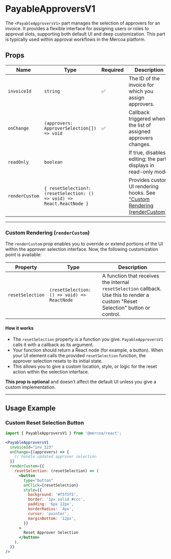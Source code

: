 # PayableApproversV1

The `<PayableApproversV1>` part manages the selection of approvers for an invoice. It provides a flexible interface for assigning users or roles to approval slots, supporting both default UI and deep customization. This part is typically used within approval workflows in the Mercoa platform.

## Props

| Name         | Type                                                                                   | Required | Description                                                                                                 |
| ------------ | -------------------------------------------------------------------------------------- | -------- | ----------------------------------------------------------------------------------------------------------- |
| `invoiceId`  | `string`                                                                              | ✅       | The ID of the invoice for which you assign approvers.                                               |
| `onChange`   | `(approvers: ApproverSelection[]) => void`                                             | ✅       | Callback triggered when the list of assigned approvers changes.                                             |
| `readOnly`   | `boolean`                                                                             |          | If true, disables editing; the part displays in read-only mode.                                             |
| `renderCustom` | `{ resetSelection?: (resetSelection: () => void) => React.ReactNode }`               |          | Provides custom UI rendering hooks. See ["Custom Rendering (renderCustom)"](#custom-rendering-renderCustom) |

---

<a id="custom-rendering-rendercustom"></a>
### Custom Rendering (`renderCustom`)

The `renderCustom` prop enables you to override or extend portions of the UI within the approver selection interface. Now, the following customization point is available:

| Property          | Type                                        | Description                                                                                                                                |
| ----------------- | ------------------------------------------- | ------------------------------------------------------------------------------------------------------------------------------------------ |
| `resetSelection`  | `(resetSelection: () => void) => ReactNode` | A function that receives the internal `resetSelection` callback. Use this to render a custom "Reset Selection" button or control.           |

#### How it works

- The `resetSelection` property is a function you give. `PayableApproversV1` calls it with a callback as its argument.
- Your function should return a React node (for example, a button). When your UI element calls the provided `resetSelection` function, the approver selection resets to its initial state.
- This allows you to give a custom location, style, or logic for the reset action within the selection interface.

**This prop is optional** and doesn't affect the default UI unless you give a custom implementation.

---

## Usage Example

### Custom Reset Selection Button

```jsx
import { PayableApproversV1 } from '@mercoa/react';

<PayableApproversV1
  invoiceId="inv_123"
  onChange={(approvers) => {
    // handle updated approver selection
  }}
  renderCustom={{
    resetSelection: (resetSelection) => (
      <button
        type="button"
        onClick={resetSelection}
        style={{
          background: '#f5f5f5',
          border: '1px solid #ccc',
          padding: '6px 12px',
          borderRadius: '4px',
          cursor: 'pointer',
          marginBottom: '12px',
        }}
      >
        Reset Approver Selection
      </button>
    ),
  }}
/>
```